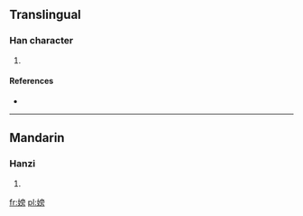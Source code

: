 ==Translingual==

===Han character===
{{Han char|rn=38|rad=女|as=10|sn=13|four=|canj=女卜月尸 (VYBS)|ids=⿰[[女]][[旁]]}}

# {{defn|Han|sort=女10}}

====References====
* {{Han ref|kx=0269.150|dkj=06624|dj=0536.240|hdz=21073.030|uh=5ACE|ud=23246}}

----

==Mandarin==

===Hanzi===
{{cmn-hanzi|pin=[[páng]] ([[pang2]])|wg=p'ang<sup>2</sup>}}

# {{defn|lang=cmn|sort=女10}}

[[fr:嫎]]
[[pl:嫎]]